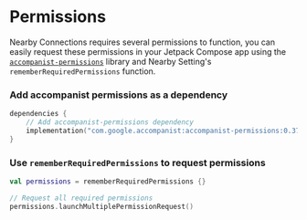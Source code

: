 # Permissions

Nearby Connections requires several permissions to function, you can easily request these permissions in your Jetpack Compose app using the [`accompanist-permissions`](https://google.github.io/accompanist/permissions/) library and Nearby Setting's `rememberRequiredPermissions` function.

### Add accompanist permissions as a dependency

```kts {3}
dependencies {
    // Add accompanist-permissions dependency
    implementation("com.google.accompanist:accompanist-permissions:0.37.0")
}
```

### Use `rememberRequiredPermissions` to request permissions

```kotlin
val permissions = rememberRequiredPermissions {}

// Request all required permissions
permissions.launchMultiplePermissionRequest()
```
